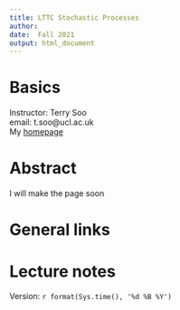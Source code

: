 ```yaml
---
title: LTTC Stochastic Processes 
author: 
date:  Fall 2021
output: html_document
---
```


#  Basics

Instructor:  Terry Soo
<br>
email:  t.soo@ucl.ac.uk
<br>
My [homepage](https:\\www.terrysoo.com)

# Abstract

I will make the page soon


# General links



#  Lecture notes


Version: `r format(Sys.time(), '%d %B %Y')`


<br>
<br>
<br>
